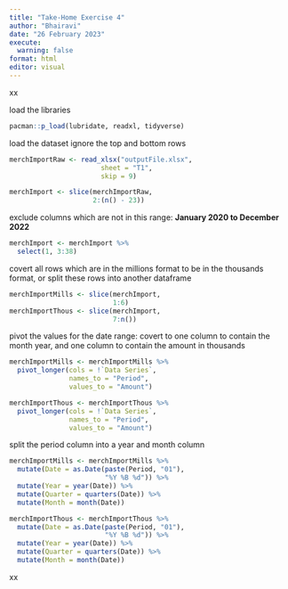 ```yaml
---
title: "Take-Home Exercise 4"
author: "Bhairavi"
date: "26 February 2023"
execute:
  warning: false
format: html
editor: visual
---
```


xx

load the libraries

```r
pacman::p_load(lubridate, readxl, tidyverse)
```

load the dataset
ignore the top and bottom rows

```r
merchImportRaw <- read_xlsx("outputFile.xlsx",
                       sheet = "T1",
                       skip = 9)

merchImport <- slice(merchImportRaw,
                     2:(n() - 23))
```

exclude columns which are not in this range: **January 2020 to December 2022**

```r
merchImport <- merchImport %>%
  select(1, 3:38)
```

covert all rows which are in the millions format to be in the thousands format, or split these rows into another dataframe

```r
merchImportMills <- slice(merchImport,
                          1:6)
merchImportThous <- slice(merchImport,
                          7:n())
```

pivot the values for the date range: covert to one column to contain the month year, and one column to contain the amount in thousands

```r
merchImportMills <- merchImportMills %>%
  pivot_longer(cols = !`Data Series`,
               names_to = "Period",
               values_to = "Amount")

merchImportThous <- merchImportThous %>%
  pivot_longer(cols = !`Data Series`,
               names_to = "Period",
               values_to = "Amount")
```

split the period column into a year and month column

```r
merchImportMills <- merchImportMills %>%
  mutate(Date = as.Date(paste(Period, "01"),
                        "%Y %B %d")) %>%
  mutate(Year = year(Date)) %>%
  mutate(Quarter = quarters(Date)) %>%
  mutate(Month = month(Date))

merchImportThous <- merchImportThous %>%
  mutate(Date = as.Date(paste(Period, "01"),
                        "%Y %B %d")) %>%
  mutate(Year = year(Date)) %>%
  mutate(Quarter = quarters(Date)) %>%
  mutate(Month = month(Date))
```

xx